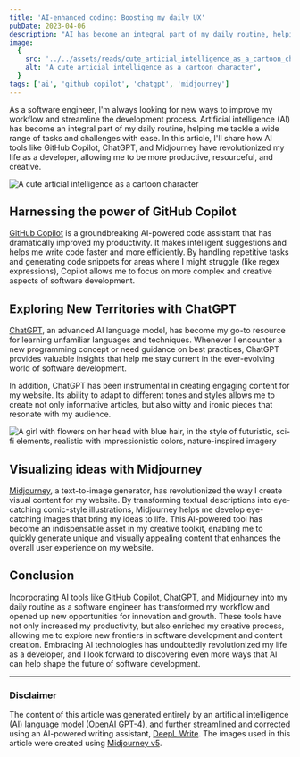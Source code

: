```yaml
---
title: 'AI-enhanced coding: Boosting my daily UX'
pubDate: 2023-04-06
description: "AI has become an integral part of my daily routine, helping me tackle a wide range of tasks and challenges with ease. In this article, I'll share how AI tools like GitHub Copilot, ChatGPT, and Midjourney have revolutionized my life as a developer."
image:
  {
    src: '../../assets/reads/cute_articial_intelligence_as_a_cartoon_character.jpg',
    alt: 'A cute articial intelligence as a cartoon character',
  }
tags: ['ai', 'github copilot', 'chatgpt', 'midjourney']
---
```



As a software engineer, I'm always looking for new ways to improve my workflow and streamline the development process. Artificial intelligence (AI) has become an integral part of my daily routine, helping me tackle a wide range of tasks and challenges with ease. In this article, I'll share how AI tools like GitHub Copilot, ChatGPT, and Midjourney have revolutionized my life as a developer, allowing me to be more productive, resourceful, and creative.

<Image
  src="/reads/cute_articial_intelligence_as_a_cartoon_character.jpg"
  alt="A cute articial intelligence as a cartoon character"
  caption="A cute articial intelligence as a cartoon character."
  lazy={false}
/>

## Harnessing the power of GitHub Copilot

[GitHub Copilot](https://github.com/features/copilot) is a groundbreaking AI-powered code assistant that has dramatically improved my productivity. It makes intelligent suggestions and helps me write code faster and more efficiently. By handling repetitive tasks and generating code snippets for areas where I might struggle (like regex expressions), Copilot allows me to focus on more complex and creative aspects of software development.

## Exploring New Territories with ChatGPT

[ChatGPT](https://chat.openai.com), an advanced AI language model, has become my go-to resource for learning unfamiliar languages and techniques. Whenever I encounter a new programming concept or need guidance on best practices, ChatGPT provides valuable insights that help me stay current in the ever-evolving world of software development.

In addition, ChatGPT has been instrumental in creating engaging content for my website. Its ability to adapt to different tones and styles allows me to create not only informative articles, but also witty and ironic pieces that resonate with my audience.

<Image
  src="/reads/the_concept_of_an_ai_generating_imaginative_visuals.jpg"
  alt="A girl with flowers on her head with blue hair, in the style of futuristic, sci-fi elements, realistic with impressionistic colors, nature-inspired imagery"
  caption="An image that represents the concept of an AI generating imaginative visuals, showcasing the seamless blend of artificial intelligence and artistic creativity."
/>

## Visualizing ideas with Midjourney

[Midjourney](https://www.midjourney.com), a text-to-image generator, has revolutionized the way I create visual content for my website. By transforming textual descriptions into eye-catching comic-style illustrations, Midjourney helps me develop eye-catching images that bring my ideas to life. This AI-powered tool has become an indispensable asset in my creative toolkit, enabling me to quickly generate unique and visually appealing content that enhances the overall user experience on my website.

## Conclusion

Incorporating AI tools like GitHub Copilot, ChatGPT, and Midjourney into my daily routine as a software engineer has transformed my workflow and opened up new opportunities for innovation and growth. These tools have not only increased my productivity, but also enriched my creative process, allowing me to explore new frontiers in software development and content creation. Embracing AI technologies has undoubtedly revolutionized my life as a developer, and I look forward to discovering even more ways that AI can help shape the future of software development.

---

### Disclaimer

The content of this article was generated entirely by an artificial intelligence (AI) language model ([OpenAI GPT-4](https://openai.com/product/gpt-4)), and further streamlined and corrected using an AI-powered writing assistant, [DeepL Write](https://www.deepl.com/write). The images used in this article were created using [Midjourney v5](https://www.midjourney.com).
